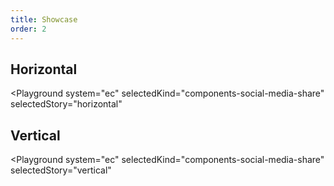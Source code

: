 ```yaml
---
title: Showcase
order: 2
---
```



## Horizontal

<Playground
  system="ec"
  selectedKind="components-social-media-share"
  selectedStory="horizontal"
>
  <Html markup={socialMediaHorizontal} />
</Playground>

## Vertical

<Playground
  system="ec"
  selectedKind="components-social-media-share"
  selectedStory="vertical"
>
  <Html markup={socialMediaVertical} />
</Playground>
